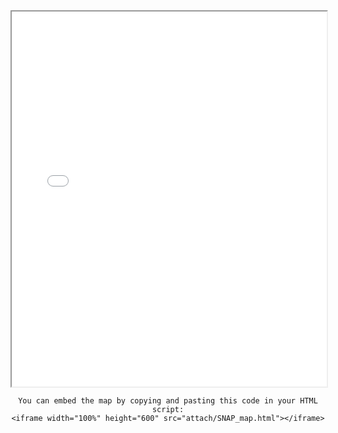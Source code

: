 <iframe width="100%" height="600" src="attach/SNAP_map.html"></iframe>
<center>
```
You can embed the map by copying and pasting this code in your HTML script:
<iframe width="100%" height="600" src="attach/SNAP_map.html"></iframe>
```